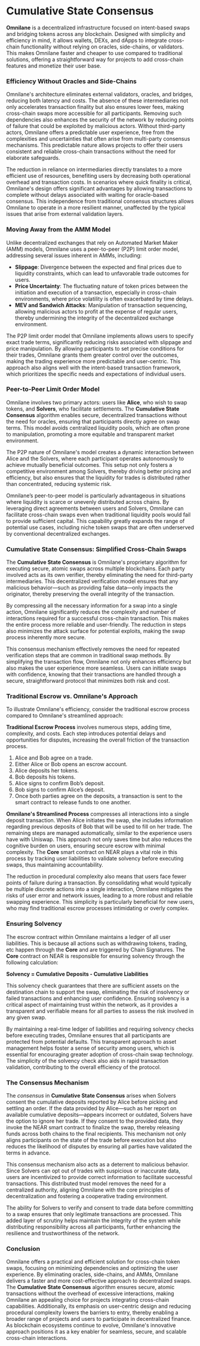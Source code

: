 # Cumulative State Consensus

**Omnilane** is a decentralized infrastructure focused on intent-based swaps and bridging tokens across any blockchain. Designed with simplicity and efficiency in mind, it allows wallets, DEXs, and dApps to integrate cross-chain functionality without relying on oracles, side-chains, or validators. This makes Omnilane faster and cheaper to use compared to traditional solutions, offering a straightforward way for projects to add cross-chain features and monetize their user base.

### **Efficiency Without Oracles and Side-Chains**

Omnilane's architecture eliminates external validators, oracles, and bridges, reducing both latency and costs. The absence of these intermediaries not only accelerates transaction finality but also ensures lower fees, making cross-chain swaps more accessible for all participants. Removing such dependencies also enhances the security of the network by reducing points of failure that could be exploited by malicious actors. Without third-party actors, Omnilane offers a predictable user experience, free from the complexities and uncertainties that often arise from multi-party consensus mechanisms. This predictable nature allows projects to offer their users consistent and reliable cross-chain transactions without the need for elaborate safeguards.

The reduction in reliance on intermediaries directly translates to a more efficient use of resources, benefiting users by decreasing both operational overhead and transaction costs. In scenarios where quick finality is critical, Omnilane's design offers significant advantages by allowing transactions to complete without delays associated with waiting for oracle-based consensus. This independence from traditional consensus structures allows Omnilane to operate in a more resilient manner, unaffected by the typical issues that arise from external validation layers.

### **Moving Away from the AMM Model**

Unlike decentralized exchanges that rely on Automated Market Maker (AMM) models, Omnilane uses a peer-to-peer (P2P) limit order model, addressing several issues inherent in AMMs, including:

* **Slippage**: Divergence between the expected and final prices due to liquidity constraints, which can lead to unfavorable trade outcomes for users.  
* **Price Uncertainty**: The fluctuating nature of token prices between the initiation and execution of a transaction, especially in cross-chain environments, where price volatility is often exacerbated by time delays.  
* **MEV and Sandwich Attacks**: Manipulation of transaction sequencing, allowing malicious actors to profit at the expense of regular users, thereby undermining the integrity of the decentralized exchange environment.

The P2P limit order model that Omnilane implements allows users to specify exact trade terms, significantly reducing risks associated with slippage and price manipulation. By allowing participants to set precise conditions for their trades, Omnilane grants them greater control over the outcomes, making the trading experience more predictable and user-centric. This approach also aligns well with the intent-based transaction framework, which prioritizes the specific needs and expectations of individual users.

### **Peer-to-Peer Limit Order Model**

Omnilane involves two primary actors: users like **Alice**, who wish to swap tokens, and **Solvers**, who facilitate settlements. The **Cumulative State Consensus** algorithm enables secure, decentralized transactions without the need for oracles, ensuring that participants directly agree on swap terms. This model avoids centralized liquidity pools, which are often prone to manipulation, promoting a more equitable and transparent market environment.

The P2P nature of Omnilane's model creates a dynamic interaction between Alice and the Solvers, where each participant operates autonomously to achieve mutually beneficial outcomes. This setup not only fosters a competitive environment among Solvers, thereby driving better pricing and efficiency, but also ensures that the liquidity for trades is distributed rather than concentrated, reducing systemic risk.

Omnilane’s peer-to-peer model is particularly advantageous in situations where liquidity is scarce or unevenly distributed across chains. By leveraging direct agreements between users and Solvers, Omnilane can facilitate cross-chain swaps even when traditional liquidity pools would fail to provide sufficient capital. This capability greatly expands the range of potential use cases, including niche token swaps that are often underserved by conventional decentralized exchanges.

### **Cumulative State Consensus: Simplified Cross-Chain Swaps**

The **Cumulative State Consensus** is Omnilane's proprietary algorithm for executing secure, atomic swaps across multiple blockchains. Each party involved acts as its own verifier, thereby eliminating the need for third-party intermediaries. This decentralized verification model ensures that any malicious behavior—such as providing false data—only impacts the originator, thereby preserving the overall integrity of the transaction.

By compressing all the necessary information for a swap into a single action, Omnilane significantly reduces the complexity and number of interactions required for a successful cross-chain transaction. This makes the entire process more reliable and user-friendly. The reduction in steps also minimizes the attack surface for potential exploits, making the swap process inherently more secure.

This consensus mechanism effectively removes the need for repeated verification steps that are common in traditional swap methods. By simplifying the transaction flow, Omnilane not only enhances efficiency but also makes the user experience more seamless. Users can initiate swaps with confidence, knowing that their transactions are handled through a secure, straightforward protocol that minimizes both risk and cost.

### **Traditional Escrow vs. Omnilane's Approach**

To illustrate Omnilane's efficiency, consider the traditional escrow process compared to Omnilane's streamlined approach:

**Traditional Escrow Process** involves numerous steps, adding time, complexity, and costs. Each step introduces potential delays and opportunities for disputes, increasing the overall friction of the transaction process.

1. Alice and Bob agree on a trade.  
2. Either Alice or Bob opens an escrow account.  
3. Alice deposits her tokens.  
4. Bob deposits his tokens.  
5. Alice signs to confirm Bob’s deposit.  
6. Bob signs to confirm Alice’s deposit.  
7. Once both parties agree on the deposits, a transaction is sent to the smart contract to release funds to one another.

**Omnilane's Streamlined Process** compresses all interactions into a single deposit transaction. When Alice initiates the swap, she includes information regarding previous deposits of Bob that will be used to fill on her trade. The remaining steps are managed automatically, similar to the experience users have with Uniswap. This approach not only saves time but also reduces the cognitive burden on users, ensuring secure escrow with minimal complexity. The **Core** smart contract on NEAR plays a vital role in this process by tracking user liabilities to validate solvency before executing swaps, thus maintaining accountability.

The reduction in procedural complexity also means that users face fewer points of failure during a transaction. By consolidating what would typically be multiple discrete actions into a single interaction, Omnilane mitigates the risks of user error and network issues, leading to a more robust and reliable swapping experience. This simplicity is particularly beneficial for new users, who may find traditional escrow processes intimidating or overly complex.

### **Ensuring Solvency**

The escrow contract within Omnilane maintains a ledger of all user liabilities. This is because all actions such as withdrawing tokens, trading, etc happen through the **Core** and are triggered by Chain Signatures. The **Core** contract on NEAR is responsible for ensuring solvency through the following calculation:

**Solvency \= Cumulative Deposits \- Cumulative Liabilities**

This solvency check guarantees that there are sufficient assets on the destination chain to support the swap, eliminating the risk of insolvency or failed transactions and enhancing user confidence. Ensuring solvency is a critical aspect of maintaining trust within the network, as it provides a transparent and verifiable means for all parties to assess the risk involved in any given swap.

By maintaining a real-time ledger of liabilities and requiring solvency checks before executing trades, Omnilane ensures that all participants are protected from potential defaults. This transparent approach to asset management helps foster a sense of security among users, which is essential for encouraging greater adoption of cross-chain swap technology. The simplicity of the solvency check also aids in rapid transaction validation, contributing to the overall efficiency of the protocol.

### **The Consensus Mechanism**

The *consensus* in **Cumulative State Consensus** arises when Solvers consent the cumulative deposits reported by Alice before picking and settling an order. If the data provided by Alice—such as her report on available cumulative deposits—appears incorrect or outdated, Solvers have the option to ignore her trade. If they consent to the provided data, they invoke the NEAR smart contract to finalize the swap, thereby releasing funds across both chains to the final recipients. This mechanism not only aligns participants on the state of the trade before execution but also reduces the likelihood of disputes by ensuring all parties have validated the terms in advance.

This consensus mechanism also acts as a deterrent to malicious behavior. Since Solvers can opt out of trades with suspicious or inaccurate data, users are incentivized to provide correct information to facilitate successful transactions. This distributed trust model removes the need for a centralized authority, aligning Omnilane with the core principles of decentralization and fostering a cooperative trading environment.

The ability for Solvers to verify and consent to trade data before committing to a swap ensures that only legitimate transactions are processed. This added layer of scrutiny helps maintain the integrity of the system while distributing responsibility across all participants, further enhancing the resilience and trustworthiness of the network.

### 

### **Conclusion**

Omnilane offers a practical and efficient solution for cross-chain token swaps, focusing on minimizing dependencies and optimizing the user experience. By eliminating oracles, side-chains, and AMMs, Omnilane delivers a faster and more cost-effective approach to decentralized swaps. The **Cumulative State Consensus** algorithm ensures secure, atomic transactions without the overhead of excessive interactions, making Omnilane an appealing choice for projects integrating cross-chain capabilities. Additionally, its emphasis on user-centric design and reducing procedural complexity lowers the barriers to entry, thereby enabling a broader range of projects and users to participate in decentralized finance. As blockchain ecosystems continue to evolve, Omnilane's innovative approach positions it as a key enabler for seamless, secure, and scalable cross-chain interactions.
